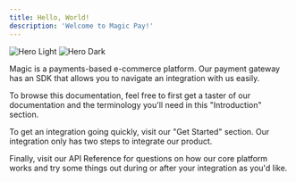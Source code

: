 ```yaml
---
title: Hello, World!
description: 'Welcome to Magic Pay!'
---
```


<img
  className="block dark:hidden"
  src="/logo/magic.svg"
  alt="Hero Light"
/>
<img
  className="hidden dark:block"
  src="/logo/magic.svg"
  alt="Hero Dark"
/>

Magic is a payments-based e-commerce platform. Our payment gateway has an SDK that allows you to navigate an integration with us easily.

To browse this documentation, feel free to first get a taster of our documentation and the terminology you'll need in this "Introduction" section.

To get an integration going quickly, visit our "Get Started" section. Our integration only has two steps to integrate our product.

Finally, visit our API Reference for questions on how our core platform works and try some things out during or after your integration as you'd like.

